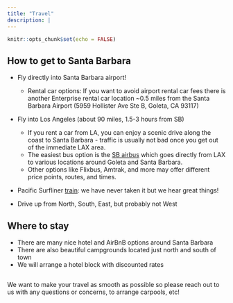```yaml
---
title: "Travel"
description: |
---
```


```r
knitr::opts_chunk$set(echo = FALSE)
```


## How to get to Santa Barbara

* Fly directly into Santa Barbara airport!
  - Rental car options: If you want to avoid airport rental car fees there is another Enterprise rental car location ~0.5 miles from the Santa Barbara Airport (5959 Hollister Ave Ste B, Goleta, CA 93117)

* Fly into Los Angeles (about 90 miles, 1.5-3 hours from SB)
  - If you rent a car from LA, you can enjoy a scenic drive along the coast to Santa Barbara - traffic is usually not bad once you get out of the immediate LAX area.
  - The easiest bus option is the <a href="https://www.sbairbus.com/lax-shuttle-schedule-fares/">SB airbus</a> which goes directly from LAX to various locations around Goleta and Santa Barbara.
  - Other options like Flixbus, Amtrak, and more may offer different price points, routes, and times.

* Pacific Surfliner <a href="https://www.pacificsurfliner.com/">train</a>: we have never taken it but we hear great things!

* Drive up from North, South, East, but probably not West

## Where to stay

* There are many nice hotel and AirBnB options around Santa Barbara
* There are also beautiful campgrounds located just north and south of town
* We will arrange a hotel block with discounted rates

##
We want to make your travel as smooth as possible so please reach out to us with any questions or concerns, to arrange carpools, etc!

